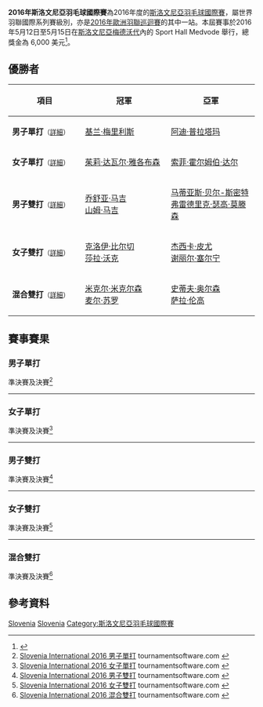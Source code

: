 {{noteTA|G1=Badminton}}
{{infobox badminton event
|name           = 2016年斯洛文尼亞羽毛球國際賽
|image          = 
|size           = 
|caption        =
|dates          = 2016年5月12日－5月15日
|number_edition = 
|level          = 4B
|prize_money    = 6,000 美元
|location       = {{SLO}}[[梅德沃代|梅德沃代]]
|venue          = Sport Hall Medvode
|previous       = 2015年斯洛文尼亞羽毛球國際賽 
|next           = 2017年斯洛文尼亞羽毛球國際賽
}}
'''2016年斯洛文尼亞羽毛球國際賽'''為2016年度的[[斯洛文尼亞羽毛球國際賽|斯洛文尼亞羽毛球國際賽]]，屬世界羽聯國際系列賽級別，亦是[[2016年歐洲羽聯巡迴賽|2016年歐洲羽聯巡迴賽]]的其中一站。本屆賽事於2016年5月12日至5月15日在[[斯洛文尼亞|斯洛文尼亞]][[梅德沃代|梅德沃代]]內的 Sport Hall Medvode 舉行，總獎金為 6,000 美元<ref>{{cite web|title=FZ FORZA® SLOVENIA INTERNATIONAL 2016|url=http://system.bwfbadminton.com/uploads/2016/02/12/Slo-Int-eng-2016_interactive_%2Baccomodation.pdf|accessdate=2016-05-16|archive-date=2016-06-11|archive-url=https://web.archive.org/web/20160611012717/http://system.bwfbadminton.com/uploads/2016/02/12/Slo-Int-eng-2016_interactive_%2Baccomodation.pdf|dead-url=no}}{{en}}</ref>。

== 優勝者 ==
{| class=wikitable style="font-size:small"
!width="200"|項目
!width="250"|冠軍
!width="250"|亞軍
|-
|'''男子單打'''<small>（[[#男子單打|詳細]]）</small>
|{{flagicon|SCO}} [[基兰·梅里利斯|基兰·梅里利斯]]
|{{flagicon|INA}} [[阿迪·普拉塔玛|阿迪·普拉塔玛]]
|-
|'''女子單打'''<small>（[[#女子單打|詳細]]）</small>
|{{flagicon|DEN}} [[茱莉·达瓦尔·雅各布森|茱莉·达瓦尔·雅各布森]]
|{{flagicon|DEN}} [[索菲·霍尔姆伯·达尔|索菲·霍尔姆伯·达尔]]
|-
|'''男子雙打'''<small>（[[#男子雙打|詳細]]）</small>
|{{flagicon|IRL}} [[乔舒亚·马吉|乔舒亚·马吉]]<br/>{{flagicon|IRL}} [[山姆·马吉|山姆·马吉]]
|{{flagicon|DEN}} [[马蒂亚斯·贝尔-斯密特|马蒂亚斯·贝尔-斯密特]]<br/>{{flagicon|DEN}} [[弗雷德里克·瑟高·莫滕森|弗雷德里克·瑟高·莫滕森]]
|-
|'''女子雙打'''<small>（[[#女子雙打|詳細]]）</small>
|{{flagicon|ENG}} [[克洛伊·比尔切|克洛伊·比尔切]]<br/>{{flagicon|ENG}} [[莎拉·沃克|莎拉·沃克]]
|{{flagicon|ENG}} [[杰西卡·皮尤|杰西卡·皮尤]]<br/>{{flagicon|NED}} [[谢丽尔·塞尔宁|谢丽尔·塞尔宁]]
|-
|'''混合雙打'''<small>（[[#混合雙打|詳細]]）</small>
|{{flagicon|DEN}} [[米克尔·米克尔森|米克尔·米克尔森]]<br/>{{flagicon|DEN}} [[麦尔·苏罗|麦尔·苏罗]]
|{{flagicon|DEN}} [[史蒂夫·奥尔森|史蒂夫·奥尔森]]<br/>{{flagicon|DEN}} [[萨拉·伦高|萨拉·伦高]]
|}

== 賽事賽果 ==
=== 男子單打 ===
;準決賽及決賽<ref name="MS">[http://bwf.tournamentsoftware.com/sport/draw.aspx?id=71D34591-10D4-4B24-B6F0-B97D2D5BFFE6&draw=2 Slovenia International 2016 男子單打] {{Wayback|url=http://bwf.tournamentsoftware.com/sport/draw.aspx?id=71D34591-10D4-4B24-B6F0-B97D2D5BFFE6&draw=2 |date=20180126131515 }} tournamentsoftware.com {{en}}</ref>
{{4TeamBracket-Tennis3-v2
| team-width=200
| RD1-seed1=1
| RD1-team1={{flagicon|BEL}} [[马克西姆·莫雷尔斯|马克西姆·莫雷尔斯]]
| RD1-score1-1=11
| RD1-score1-2=11
| RD1-score1-3=
| RD1-seed2=7
| RD1-team2='''{{flagicon|INA}} [[阿迪·普拉塔玛|阿迪·普拉塔玛]]
| RD1-score2-1='''21
| RD1-score2-2='''21
| RD1-score2-3=

| RD1-seed3=Q
| RD1-team3={{flagicon|DEN}} [[马德斯·克里斯托弗森|马德斯·克里斯托弗森]]
| RD1-score3-1=6
| RD1-score3-2=7
| RD1-score3-3=
| RD1-seed4=
| RD1-team4='''{{flagicon|SCO}} [[基兰·梅里利斯|基兰·梅里利斯]]
| RD1-score4-1='''21
| RD1-score4-2='''21
| RD1-score4-3=

| RD2-seed1=7
| RD2-team1={{flagicon|INA}} [[阿迪·普拉塔玛|阿迪·普拉塔玛]]
| RD2-score1-1=14
| RD2-score1-2=16
| RD2-score1-3=
| RD2-seed2=
| RD2-team2='''{{flagicon|SCO}} [[基兰·梅里利斯|基兰·梅里利斯]]
| RD2-score2-1='''21
| RD2-score2-2='''21
| RD2-score2-3=
}}
----

=== 女子單打 ===
;準決賽及決賽<ref name="WS">[http://bwf.tournamentsoftware.com/sport/draw.aspx?id=71D34591-10D4-4B24-B6F0-B97D2D5BFFE6&draw=4 Slovenia International 2016 女子單打] {{Wayback|url=http://bwf.tournamentsoftware.com/sport/draw.aspx?id=71D34591-10D4-4B24-B6F0-B97D2D5BFFE6&draw=4 |date=20180126131223 }} tournamentsoftware.com {{en}}</ref>
{{4TeamBracket-Tennis3-v2
| team-width=200
| RD1-seed1=1
| RD1-team1={{flagicon|ENG}} [[克洛伊·比尔切|克洛伊·比尔切]]
| RD1-score1-1=16
| RD1-score1-2=17
| RD1-score1-3=
| RD1-seed2=5
| RD1-team2='''{{flagicon|DEN}} [[茱莉·达瓦尔·雅各布森|茱莉·达瓦尔·雅各布森]]
| RD1-score2-1='''21
| RD1-score2-2='''21
| RD1-score2-3=

| RD1-seed3=
| RD1-team3={{flagicon|UKR}} [[纳塔利娅·沃伊切赫|纳塔利娅·沃伊切赫]]
| RD1-score3-1=9
| RD1-score3-2=18
| RD1-score3-3=
| RD1-seed4=2
| RD1-team4='''{{flagicon|DEN}} [[索菲·霍尔姆伯·达尔|索菲·霍尔姆伯·达尔]]
| RD1-score4-1='''21
| RD1-score4-2='''21
| RD1-score4-3=

| RD2-seed1=5
| RD2-team1='''{{flagicon|DEN}} [[茱莉·达瓦尔·雅各布森|茱莉·达瓦尔·雅各布森]]
| RD2-score1-1='''21
| RD2-score1-2='''21
| RD2-score1-3=
| RD2-seed2=2
| RD2-team2={{flagicon|DEN}} [[索菲·霍尔姆伯·达尔|索菲·霍尔姆伯·达尔]]
| RD2-score2-1=15
| RD2-score2-2=7
| RD2-score2-3=
}}
----

=== 男子雙打 ===
;準決賽及決賽<ref name="MD">[http://bwf.tournamentsoftware.com/sport/draw.aspx?id=71D34591-10D4-4B24-B6F0-B97D2D5BFFE6&draw=11 Slovenia International 2016 男子雙打] {{Wayback|url=http://bwf.tournamentsoftware.com/sport/draw.aspx?id=71D34591-10D4-4B24-B6F0-B97D2D5BFFE6&draw=11 |date=20180126131501 }} tournamentsoftware.com {{en}}</ref>
{{4TeamBracket-Tennis3-v2
| team-width=200
| RD1-seed1=1
| RD1-team1='''{{flagicon|IRL}} [[乔舒亚·马吉|乔舒亚·马吉]]<br/> {{flagicon|IRL}} [[山姆·马吉|山姆·马吉]]
| RD1-score1-1='''21
| RD1-score1-2='''21
| RD1-score1-3=
| RD1-seed2=
| RD1-team2={{flagicon|ENG}} [[本·莱恩|本·莱恩]]<br/> {{flagicon|ENG}} [[肖恩·文迪|肖恩·文迪]]
| RD1-score2-1=12
| RD1-score2-2=17
| RD1-score2-3=

| RD1-seed3=3
| RD1-team3={{flagicon|HUN}} [[克劳斯·盖尔盖伊|克劳斯·盖尔盖伊]]<br/> {{flagicon|THA}} [[图万那格森·沙玛差|图万那格森·沙玛差]]
| RD1-score3-1=17
| RD1-score3-2=11
| RD1-score3-3=
| RD1-seed4=
| RD1-team4='''{{nowrap|{{flagicon|DEN}} [[马蒂亚斯·贝尔-斯密特|马蒂亚斯·贝尔-斯密特]]<br/> {{flagicon|DEN}} [[弗雷德里克·瑟高·莫滕森|弗雷德里克·瑟高·莫滕森]]}}
| RD1-score4-1='''21
| RD1-score4-2='''21
| RD1-score4-3=

| RD2-seed1=1
| RD2-team1='''{{flagicon|IRL}} [[乔舒亚·马吉|乔舒亚·马吉]]<br/> {{flagicon|IRL}} [[山姆·马吉|山姆·马吉]]
| RD2-score1-1='''21
| RD2-score1-2=20
| RD2-score1-3='''21
| RD2-seed2=
| RD2-team2={{nowrap|{{flagicon|DEN}} [[马蒂亚斯·贝尔-斯密特|马蒂亚斯·贝尔-斯密特]]<br/> {{flagicon|DEN}} [[弗雷德里克·瑟高·莫滕森|弗雷德里克·瑟高·莫滕森]]}}
| RD2-score2-1=9
| RD2-score2-2='''22
| RD2-score2-3=18
}}
----

=== 女子雙打 ===
;準決賽及決賽<ref name="WD">[http://bwf.tournamentsoftware.com/sport/draw.aspx?id=71D34591-10D4-4B24-B6F0-B97D2D5BFFE6&draw=6 Slovenia International 2016 女子雙打] {{Wayback|url=http://bwf.tournamentsoftware.com/sport/draw.aspx?id=71D34591-10D4-4B24-B6F0-B97D2D5BFFE6&draw=6 |date=20180126131037 }} tournamentsoftware.com {{en}}</ref>
{{4TeamBracket-Tennis3-v2
| team-width=200
| RD1-seed1=1
| RD1-team1={{flagicon|UKR}} [[纳塔利娅·沃伊切赫|纳塔利娅·沃伊切赫]]<br/> {{flagicon|UKR}} [[耶利萨芙塔·扎尔卡|耶利萨芙塔·扎尔卡]]
| RD1-score1-1=18
| RD1-score1-2='''21
| RD1-score1-3=21
| RD1-seed2=4
| RD1-team2='''{{flagicon|ENG}} [[克洛伊·比尔切|克洛伊·比尔切]]<br/> {{flagicon|ENG}} [[莎拉·沃克|莎拉·沃克]]
| RD1-score2-1='''21
| RD1-score2-2=16
| RD1-score2-3='''23

| RD1-seed3=
| RD1-team3='''{{flagicon|ENG}} [[杰西卡·皮尤|杰西卡·皮尤]]<br/> {{flagicon|NED}} [[谢丽尔·塞尔宁|谢丽尔·塞尔宁]]
| RD1-score3-1='''21
| RD1-score3-2='''21
| RD1-score3-3=
| RD1-seed4=2
| RD1-team4={{flagicon|FIN}} [[玛蒂尔达·林霍尔姆|玛蒂尔达·林霍尔姆]]<br/> {{flagicon|FIN}} [[珍妮·奈斯特伦|珍妮·奈斯特伦]]
| RD1-score4-1=16
| RD1-score4-2=13
| RD1-score4-3=

| RD2-seed1=4
| RD2-team1='''{{flagicon|ENG}} [[克洛伊·比尔切|克洛伊·比尔切]]<br/> {{flagicon|ENG}} [[莎拉·沃克|莎拉·沃克]]
| RD2-score1-1='''22
| RD2-score1-2='''21
| RD2-score1-3=
| RD2-seed2=
| RD2-team2={{flagicon|ENG}} [[杰西卡·皮尤|杰西卡·皮尤]]<br/> {{flagicon|NED}} [[谢丽尔·塞尔宁|谢丽尔·塞尔宁]]
| RD2-score2-1=20
| RD2-score2-2=19
| RD2-score2-3=
}}
----

=== 混合雙打 ===
;準決賽及決賽<ref name="XD">[http://bwf.tournamentsoftware.com/sport/draw.aspx?id=71D34591-10D4-4B24-B6F0-B97D2D5BFFE6&draw=9 Slovenia International 2016 混合雙打] {{Wayback|url=http://bwf.tournamentsoftware.com/sport/draw.aspx?id=71D34591-10D4-4B24-B6F0-B97D2D5BFFE6&draw=9 |date=20180126131033 }} tournamentsoftware.com {{en}}</ref>
{{4TeamBracket-Tennis3-v2
| team-width=200
| RD1-seed1=PFQ
| RD1-team1={{flagicon|CRO}} [[兹沃尼米尔·杜尔金雅克|兹沃尼米尔·杜尔金雅克]]<br/> {{flagicon|DEN}} [[约瑟芬·范·赞纳|约瑟芬·范·赞纳]]
| RD1-score1-1=16
| RD1-score1-2=16
| RD1-score1-3=
| RD1-seed2=
| RD1-team2='''{{flagicon|DEN}} [[米克尔·米克尔森|米克尔·米克尔森]]<br/> {{flagicon|DEN}} [[麦尔·苏罗|麦尔·苏罗]]
| RD1-score2-1='''21
| RD1-score2-2='''21
| RD1-score2-3=

| RD1-seed3=
| RD1-team3='''{{flagicon|DEN}} [[史蒂夫·奥尔森|史蒂夫·奥尔森]]<br/> {{flagicon|DEN}} [[萨拉·伦高|萨拉·伦高]]
| RD1-score3-1='''21
| RD1-score3-2=20
| RD1-score3-3='''22
| RD1-seed4=
| RD1-team4={{flagicon|ENG}} [[肖恩·文迪|肖恩·文迪]]<br/> {{flagicon|ENG}} [[莎拉·沃克|莎拉·沃克]]
| RD1-score4-1=14
| RD1-score4-2='''22
| RD1-score4-3=20

| RD2-seed1=
| RD2-team1='''{{flagicon|DEN}} [[米克尔·米克尔森|米克尔·米克尔森]]<br/> {{flagicon|DEN}} [[麦尔·苏罗|麦尔·苏罗]]
| RD2-score1-1='''21
| RD2-score1-2='''21
| RD2-score1-3=
| RD2-seed2=
| RD2-team2={{flagicon|DEN}} [[史蒂夫·奥尔森|史蒂夫·奥尔森]]<br/> {{flagicon|DEN}} [[萨拉·伦高|萨拉·伦高]]
| RD2-score2-1=9
| RD2-score2-2=14
| RD2-score2-3=
}}

== 參考資料 ==
{{Reflist}}

[[Category:2016年世界羽聯國際系列賽|Slovenia]]
[[Category:2016年歐洲羽聯巡迴賽|Slovenia]]
[[Category:斯洛文尼亞羽毛球國際賽|Category:斯洛文尼亞羽毛球國際賽]]
